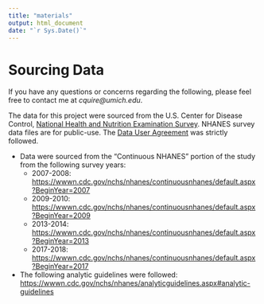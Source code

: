 ```yaml
---
title: "materials"
output: html_document
date: "`r Sys.Date()`"
---
```


# Sourcing Data

If you have any questions or concerns regarding the following, please feel free to contact me at *cquire@umich.edu*.

The data for this project were sourced from the U.S. Center for Disease Control, [National Health and Nutrition Examination Survey](<https://wwwn.cdc.gov/nchs/nhanes/Default.aspx>). NHANES survey data files are for public-use. The [Data User Agreement](<https://www.cdc.gov/nchs/policy/data-user-agreement.html#cdc_generic_section_2-terms-and-conditions>) was strictly followed.

-   Data were sourced from the "Continuous NHANES" portion of the study from the following survey years:
    -   2007-2008: <https://wwwn.cdc.gov/nchs/nhanes/continuousnhanes/default.aspx?BeginYear=2007>
    -   2009-2010: <https://wwwn.cdc.gov/nchs/nhanes/continuousnhanes/default.aspx?BeginYear=2009> 
    -   2013-2014: <https://wwwn.cdc.gov/nchs/nhanes/continuousnhanes/default.aspx?BeginYear=2013>
    -   2017-2018: <https://wwwn.cdc.gov/nchs/nhanes/continuousnhanes/default.aspx?BeginYear=2017>

-   The following analytic guidelines were followed: <https://wwwn.cdc.gov/nchs/nhanes/analyticguidelines.aspx#analytic-guidelines>
